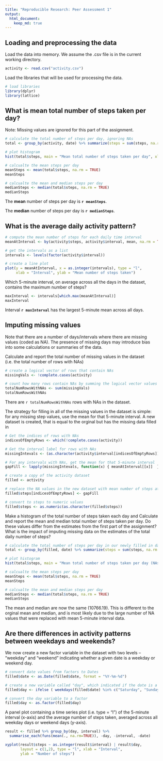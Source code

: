 ```yaml
---
title: "Reproducible Research: Peer Assessment 1"
output: 
  html_document:
    keep_md: true
---
```



## Loading and preprocessing the data

Load the data into memory. We assume the .csv file is in the current working directory.
```r
activity <- read.csv("activity.csv")
```

Load the libraries that will be used for processing the data.

```r
# load libraries
library(dplyr)
library(lattice)
```

## What is mean total number of steps taken per day?

Note: Missing values are ignored for this part of the assignment. 

```r
# calculate the total number of steps per day, ignoring NAs
total <- group_by(activity, date) %>% summarize(steps = sum(steps, na.rm = TRUE)) 

# plot histogram
hist(total$steps, main = "Mean total number of steps taken per day", xlab = "Steps per day")

# calcualte the mean steps per day
meanSteps <- mean(total$steps, na.rm = TRUE)
meanSteps

# calcualte the mean and median steps per day
medianSteps <- median(total$steps, na.rm = TRUE)
medianSteps
```

The **mean** number of steps per day is **`r meanSteps`**.

The **median** number of steps per day is **`r medianSteps`**.


## What is the average daily activity pattern?

```r
# compute the mean number of steps for each daily time interval
meanAtInterval <- by(activity$steps, activity$interval, mean, na.rm = TRUE)

# get the intervals as a list
intervals <- levels(factor(activity$interval))

# create a line plot
plot(y = meanAtInterval, x = as.integer(intervals), type = "l",
     xlab = "Interval", ylab = "Mean number of steps taken")
```


Which 5-minute interval, on average across all the days in the dataset, contains the maximum number of steps?

```r
maxInterval <- intervals[which.max(meanAtInterval)]
maxInterval
```

Interval **`r maxInterval`** has the largest 5-minute mean across all days.

## Imputing missing values

Note that there are a number of days/intervals where there are missing values (coded as NA). The presence of missing days may introduce bias into some calculations or summaries of the data.

Calculate and report the total number of missing values in the dataset (i.e. the total number of rows with NAs)

```r
# create a logical vector of rows that contain NAs
missingVals <- !complete.cases(activity)

# count how many rows contain NAs by summing the logical vector values
totalNumRowsWithNAs <- sum(missingVals)
totalNumRowsWithNAs
```

There are `r totalNumRowsWithNAs` rows with NAs in the dataset.

The strategy for filling in all of the missing values in the dataset is simple: for any missing step values, use the mean for that 5-minute interval. A new dataset is created, that is equal to the orginal but has the missing data filled in

```r
# Get the indices of rows with NAs
indicesOfEmptyRows <- which(!complete.cases(activity))

# Get the interval label for rows with NAs
missingIntevals <- (as.character(activity$interval[indicesOfEmptyRows]))

# For any intervals with NAs, get the mean for that 5-minute interval
gapFill <- lapply(missingIntevals, function(x) { meanAtInterval[[x]]  } )

# create a copy of the activity dataset
filled <- activity

# replace the NA values in the new dataset with mean number of steps at that interval
filled$steps[indicesOfEmptyRows] <- gapFill

# convert to steps to numeric values
filled$steps <- as.numeric(as.character(filled$steps))
```

Make a histogram of the total number of steps taken each day and Calculate and report the mean and median total number of steps taken per day. Do these values differ from the estimates from the first part of the assignment? What is the impact of imputing missing data on the estimates of the total daily number of steps?

```r

# calculate the total number of steps per day in our newly filled in dataset
total <- group_by(filled, date) %>% summarize(steps = sum(steps, na.rm = TRUE)) 

# plot histogram
hist(total$steps, main = "Mean total number of steps taken per day (NAs replaced)", xlab = "Steps per day")

# calcualte the mean steps per day
meanSteps <- mean(total$steps, na.rm = TRUE)
meanSteps

# calcualte the mean and median steps per day
medianSteps <- median(total$steps, na.rm = TRUE)
medianSteps
```

The mean and median are now the same (10766.19). This is different to the orginal mean and median, and is most likely due to the large number of NA values that were replaced with mean 5-minute interval data.

## Are there differences in activity patterns between weekdays and weekends?

We now create a new factor variable in the dataset with two levels – “weekday” and “weekend” indicating whether a given date is a weekday or weekend day.

```r
# convert date values from factors to Dates
filled$date <- as.Date(filled$date, format = "%Y-%m-%d")

# create a new variable called "day", which indicated if the date is a weekday or weekend day
filled$day <- ifelse ( weekdays(filled$date) %in% c("Saturday", "Sunday"), "weekend", "weekday" )

# convert the day variable to a factor
filled$day <- as.factor(filled$day)
```

A panel plot containing a time series plot (i.e. type = "l") of the 5-minute interval (x-axis) and the average number of steps taken, averaged across all weekday days or weekend days (y-axis).

```r
result <- filled %>% group_by(day, interval) %>%
  summarise_each(funs(mean(., na.rm=TRUE)), -day, -interval, -date)

xyplot(result$steps ~ as.integer(result$interval) | result$day,
       layout = c(1,2), type = "l", xlab = "Interval",
       ylab = "Number of steps")
```
